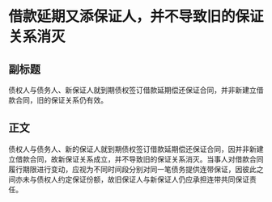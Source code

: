 # 借款延期又添保证人，并不导致旧的保证关系消灭
## 副标题
债权人与债务人、新保证人就到期债权签订借款延期偿还保证合同，并非新建立借款合同，旧的保证关系仍有效。
## 正文
债权人与债务人、新的保证人就到期债权签订借款延期偿还保证合同，因并非新建立借款合同，故新保证关系成立，并不导致旧的保证关系消灭。当事人对借款合同履行期限进行变动，应视为不同时间段分别对同一笔债务提供连带保证，因彼此之间亦未与债权人约定保证份额，故旧保证人与新保证人仍应承担连带共同保证责任。